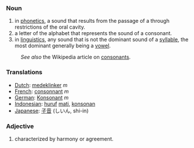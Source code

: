 ===Noun===
#in [[phonetics]], a sound that results from the passage of a through restrictions of the oral cavity.
#a letter of the alphabet that represents the sound of a consonant.
#in [[linguistics]], any sound that is not the dominant sound of a [[syllable]], the most dominant generally being a [[vowel]].

:''See also'' the Wikipedia article on [[en:consonant|consonants]].

===Translations===
*[[Dutch]]: [[medeklinker]] ''m''
*[[French]]: [[consonnant]] ''m''
*[[German]]: [[Konsonant]] ''m''
*[[Indonesian]]: [[huruf]] [[mati]], [[konsonan]]
*[[Japanese]]: [[子音]] (しいん, shi-in)

===Adjective===
#characterized by harmony or agreement.